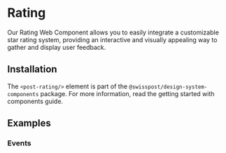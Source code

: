 
<Meta of={RatingStories} />

# Rating

<p className="lead">Our Rating Web Component allows you to easily integrate 
a customizable star rating system, providing an 
interactive and visually appealing way to gather and display user feedback.</p>

<Canvas of={RatingStories.Default} sourceState='shown'/>
<Controls of={RatingStories.Default} />

## Installation

The `<post-rating/>` element is part of the `@swisspost/design-system-components` package.
For more information, read the <LinkTo kind="edfb619b-fda1-4570-bf25-20830303d483" story="docs">getting started with components guide</LinkTo>.

## Examples

### Events

<Source code={SampleEvents} language="ts" />


  